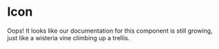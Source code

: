 
# Icon
 
<Callout emoji="🌸">
  Oops! It looks like our documentation for this component is still growing, just like a wisteria vine climbing up a trellis.
</Callout>
